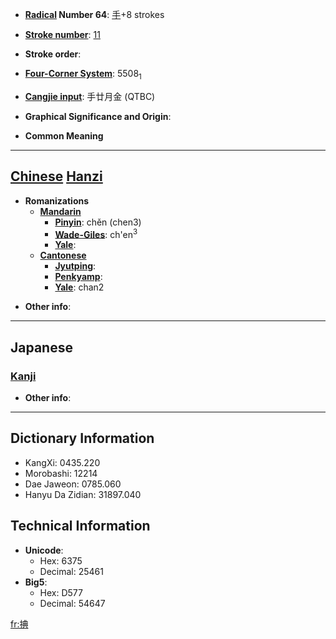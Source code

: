 * '''[[Wiktionary:Chinese radical index| Radical]] Number 64''': [[Wiktionary:Chinese radical index 手|手]]+8 strokes

* '''[[Wiktionary:Chinese total strokes index|Stroke number]]''': [[Wiktionary:Chinese total strokes index 11|11]]

* '''Stroke order''': 

* '''[[Wiktionary:Chinese four corner index|Four-Corner System]]''': 5508<sub>1</sub>

* '''[[Wiktionary:Chinese Cangjie index|Cangjie input]]''': 手廿月金 (QTBC)

* '''Graphical Significance and Origin''': 

* '''Common Meaning'''

----

== [[Chinese]] [[Hanzi]] ==

* '''Romanizations'''
** '''[[Mandarin]]'''
*** '''[[Pinyin]]''': chěn (chen3)
*** '''[[Wade-Giles]]''': ch'en<sup>3</sup>
*** '''[[Yale]]''': 
** '''[[Cantonese]]'''
*** '''[[Jyutping]]''':
*** '''[[Penkyamp]]''': 
*** '''[[Yale]]''': chan2

* '''Other info''': 

----

==Japanese==
===[[Kanji]]===
{{kanji|on readings=[[てん]] (ten), [[ちん]] (chin), [[でん]] (den), [[ねん]] (nen)|kun readings=[[のばす]] (nobasu)}}

* '''Other info''':  

----

== Dictionary Information ==

* KangXi: 0435.220
* Morobashi: 12214
* Dae Jaweon: 0785.060
* Hanyu Da Zidian: 31897.040

== Technical Information ==

* '''Unicode''':
** Hex: 6375
** Decimal: 25461
* '''Big5''':
** Hex: D577
** Decimal: 54647

[[fr:捵]]